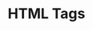 ---
id: "web_tf_easy_004"
questionType: "TRUE_FALSE"
title: "HTML Tags"
statement: "The <div> tag is used to define a division or section in an HTML document."
difficulty: "EASY"
category: "Web Development"
correctAnswer: true
explanation: "The <div> tag is a block-level element used to group content."
---